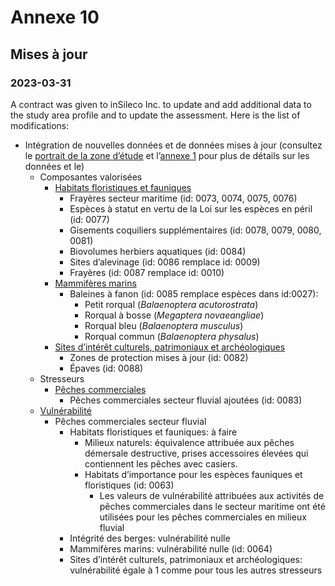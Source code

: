 # Annexe 10 {.unnumbered #annexe10}

## Mises à jour

### 2023-03-31 

A contract was given to inSileco Inc. to update and add additional data to the study area profile and to update the assessment. Here is the list of modifications: 

- Intégration de nouvelles données et de données mises à jour (consultez le [portrait de la zone d'étude](#portrait) et l'[annexe 1](#annexe1) pour plus de détails sur les données et le)
  - Composantes valorisées
    - [Habitats floristiques et fauniques](#habitat)
      - Frayères secteur maritime (id: 0073, 0074, 0075, 0076)
      - Espèces à statut en vertu de la Loi sur les espèces en péril (id: 0077)
      - Gisements coquiliers supplémentaires (id: 0078, 0079, 0080, 0081)
      - Biovolumes herbiers aquatiques (id: 0084)
      - Sites d'alevinage (id: 0086 remplace id: 0009)
      - Frayères (id: 0087 remplace id: 0010)
    - [Mammifères marins](#mammiferesmarins)
      - Baleines à fanon (id: 0085 remplace espèces dans id:0027):
        - Petit rorqual (*Balaenoptera acutorostrata*)
        - Rorqual à bosse (*Megaptera novaeangliae*)
        - Rorqual bleu (*Balaenoptera musculus*)
        - Rorqual commun (*Balaenoptera physalus*)
    - [Sites d’intérêt culturels, patrimoniaux et archéologiques](#site)
      - Zones de protection mises à jour (id: 0082)
      - Épaves (id: 0088)
  - Stresseurs 
    - [Pêches commerciales](#pechecommerciale)
      - Pêches commerciales secteur fluvial ajoutées (id: 0083)
  - [Vulnérabilité](vulnportrait)
    - Pêches commerciales secteur fluvial
      - Habitats floristiques et fauniques: à faire
        - Milieux naturels: équivalence attribuée aux pêches démersale destructive, prises accessoires élevées qui contiennent les pêches avec casiers.
        - Habitats d’importance pour les espèces fauniques et floristiques (id: 0063)
          - Les valeurs de vulnérabilité attribuées aux activités de pêches commerciales dans le secteur maritime ont été utilisées pour les pêches commerciales en milieux fluvial
      - Intégrité des berges: vulnérabilité nulle
      - Mammifères marins: vulnérabilité nulle (id: 0064)
      - Sites d’intérêt culturels, patrimoniaux et archéologiques: vulnérabilité égale à 1 comme pour tous les autres stresseurs
      